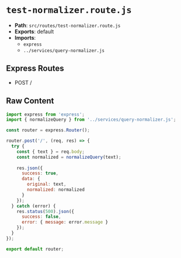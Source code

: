 # `test-normalizer.route.js`

- **Path**: `src/routes/test-normalizer.route.js`
- **Exports**: default
- **Imports**:
  - `express`
  - `../services/query-normalizer.js`

## Express Routes
- POST /

## Raw Content

```js
import express from 'express';
import { normalizeQuery } from '../services/query-normalizer.js';

const router = express.Router();

router.post('/', (req, res) => {
  try {
    const { text } = req.body;
    const normalized = normalizeQuery(text);
    
    res.json({
      success: true,
      data: {
        original: text,
        normalized: normalized
      }
    });
  } catch (error) {
    res.status(500).json({
      success: false,
      error: { message: error.message }
    });
  }
});

export default router;

```
